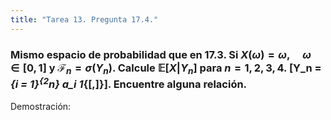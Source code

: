 ```yaml
---
title: "Tarea 13. Pregunta 17.4."
---
```


### Mismo espacio de probabilidad que en 17.3. Si $X(\omega) = \omega, \quad \omega \in [0,1]$ y $\mathscr{F}_n = \sigma(Y_n)$. Calcule $\mathbb{E}[X|Y_n]$ para $n = 1, 2, 3, 4$. \[Y_n = \Sigma_{i = 1}^{2^n} a_i 1_{[\frac{i-1}{2^n},\frac{i}{2^n}]}\]. Encuentre alguna relación.

Demostración:




